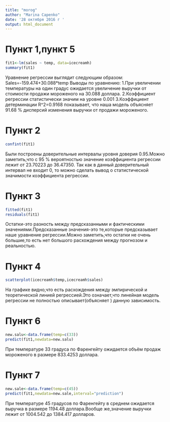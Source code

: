 ---
title: "morog"
author: "Marina Capenko"
date: '28 октября 2016 г '
output: html_document
---



# Пункт 1,пункт 5 
```{r icecreamh}
fit1<-lm(sales ~ temp, data=icecreamh)
summary(fit1)
```

Уравнение регрессии выглядит следующим образом:
Sales=-159.474+30.088*temp 
Выводы по уравнению:
1.При увеличении температуры на один градус ожидается увеличение выручки от стоимости продажи мороженого на 30.088 доллара.
2.Коэффициент регрессии статистически значим на уровне 0.001
3.Коэффициент детерминации R^2=0.9168 показывает, что наша модель объясняет 91.68 % дисперсий изменения выручки от продажи мороженого. 

# Пункт 2 
```{r}
confint(fit1)
```

Были построены доверительные интервалы уровня доверия 0.95.Можно заметить,что с 95 % вероятностью значение коэффициента регрессии лежит от 23.70223 до 36.47350. Так как в данный доверительный интервал не входит 0, то можно сделать вывод о статистической значимости коэффициента регрессии. 

# Пункт 3 
```{r}
fitted(fit1)
residuals(fit1)
```

Остатки-это разность между предсказанными и фактическими значениями.Предсказанные значения-это те,которые предсказывает наше уравнение регрессии.Можно заметить,что остатки не очень большие,то есть нет большого расхождения между прогнозом и реальностью.

# Пункт 4 
```{r}
scatterplot(icecreamh$temp,icecreamh$sales)
```

На графике видно,что есть расхождения между эмпирической и теоретической линией регрессией.Это означает,что линейная модель регрессии не полностью описывает(объясняет ) данную зависимость.

# Пункт 6 
```{r}
new.salu<-data.frame(temp=c(33))
predict(fit1,newdata=new.salu)
```

При температуре 33 градуса по Фаренгейту ожидается объём продаж мороженого в размере 833.4253 доллара.

# Пункт 7 
```{r}
new.sale<-data.frame(temp=c(45))
predict(fit1,newdata=new.sale,interval="prediction")
```

При температуре 45 градусов по Фаренгейту в среднем ожидается выручка в размере 1194.48 доллара.Вообще же,значение выручки лежит от 1004.542 до 1384.417 долларов.

